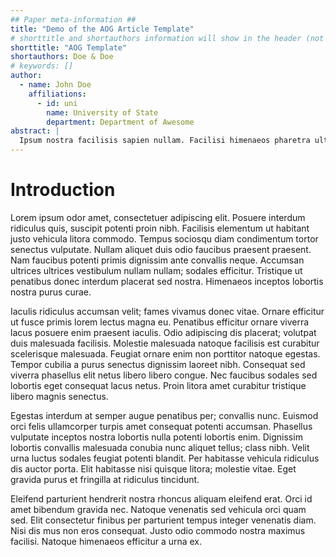 ```yaml
---
## Paper meta-information ##
title: "Demo of the AOG Article Template"
# shorttitle and shortauthors information will show in the header (not required)
shorttitle: "AOG Template"
shortauthors: Doe & Doe
# keywords: []
author:
  - name: John Doe
    affiliations:
      - id: uni
        name: University of State
        department: Department of Awesome
abstract: |
  Ipsum nostra facilisis sapien nullam. Facilisi himenaeos pharetra ultricies scelerisque non fusce quisque aliquam netus tellus. Dictum tellus et sociis quisque ornare ad a natoque magna blandit. Tortor duis aptent cursus lacus inceptos tristique magnis dictumst. Taciti varius nascetur aliquet hac ornare vitae ultricies. Rhoncus primis purus morbi aliquet quam cubilia nullam malesuada ridiculus.
---
```


# Introduction

Lorem ipsum odor amet, consectetuer adipiscing elit. Posuere interdum ridiculus quis, suscipit potenti proin nibh. Facilisis elementum ut habitant justo vehicula litora commodo. Tempus sociosqu diam condimentum tortor senectus vulputate. Nullam aliquet duis odio faucibus praesent praesent. Nam faucibus potenti primis dignissim ante convallis neque. Accumsan ultrices ultrices vestibulum nullam nullam; sodales efficitur. Tristique ut penatibus donec interdum placerat sed nostra. Himenaeos inceptos lobortis nostra purus curae.

Iaculis ridiculus accumsan velit; fames vivamus donec vitae. Ornare efficitur ut fusce primis lorem lectus magna eu. Penatibus efficitur ornare viverra lacus posuere enim praesent iaculis. Odio adipiscing dis placerat; volutpat duis malesuada facilisis. Molestie malesuada natoque facilisis est curabitur scelerisque malesuada. Feugiat ornare enim non porttitor natoque egestas. Tempor cubilia a purus senectus dignissim laoreet nibh. Consequat sed viverra phasellus elit netus libero libero congue. Nec faucibus sodales sed lobortis eget consequat lacus netus. Proin litora amet curabitur tristique libero magnis senectus.

Egestas interdum at semper augue penatibus per; convallis nunc. Euismod orci felis ullamcorper turpis amet consequat potenti accumsan. Phasellus vulputate inceptos nostra lobortis nulla potenti lobortis enim. Dignissim lobortis convallis malesuada conubia nunc aliquet tellus; class nibh. Velit urna luctus sodales feugiat potenti blandit. Per habitasse vehicula ridiculus dis auctor porta. Elit habitasse nisi quisque litora; molestie vitae. Eget gravida purus et fringilla at ridiculus tincidunt.

Eleifend parturient hendrerit nostra rhoncus aliquam eleifend erat. Orci id amet bibendum gravida nec. Natoque venenatis sed vehicula orci quam sed. Elit consectetur finibus per parturient tempus integer venenatis diam. Nisi dis mus non eros consequat. Justo odio commodo nostra maximus facilisi. Natoque himenaeos efficitur a urna ex.